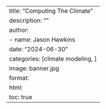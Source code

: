 
---
title: "Computing The Climate"
description: ""
author:
  - name: Jason Hawkins
date: "2024-06-30"
categories: [climate modeling, ]
image: banner.jpg
format: 
  html:
    toc: true
---

